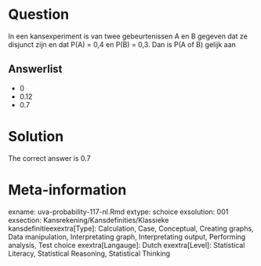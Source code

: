 Question
========

In een kansexperiment is van twee gebeurtenissen A en B gegeven dat ze disjunct zijn en dat P(A) = 0,4 en P(B) = 0,3. Dan is P(A of B) gelijk aan 

Answerlist
----------
* 0
* 0.12
* 0.7

Solution
========

The correct answer is  0.7 

Meta-information
================
exname: uva-probability-117-nl.Rmd 
extype: schoice 
exsolution: 001 
exsection: Kansrekening/Kansdefinities/Klassieke kansdefinitieexextra[Type]: Calculation, Case, Conceptual, Creating graphs, Data manipulation, Interpretating graph, Interpretating output, Performing analysis, Test choice 
exextra[Langauge]: Dutch 
exextra[Level]: Statistical Literacy, Statistical Reasoning, Statistical Thinking 
